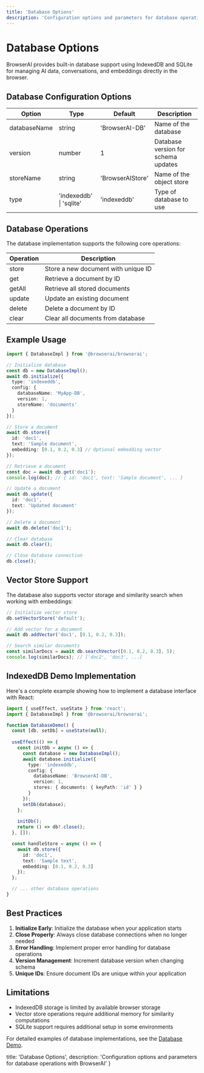```yaml
---
title: 'Database Options'
description: 'Configuration options and parameters for database operations with BrowserAI'
---
```


# Database Options

BrowserAI provides built-in database support using IndexedDB and SQLite for managing AI data, conversations, and embeddings directly in the browser.

## Database Configuration Options

| Option | Type | Default | Description |
|--------|------|---------|-------------|
| databaseName | string | 'BrowserAI-DB' | Name of the database |
| version | number | 1 | Database version for schema updates |
| storeName | string | 'BrowserAIStore' | Name of the object store |
| type | 'indexeddb' \| 'sqlite' | 'indexeddb' | Type of database to use |

## Database Operations

The database implementation supports the following core operations:

| Operation | Description |
|-----------|-------------|
| store | Store a new document with unique ID |
| get | Retrieve a document by ID |
| getAll | Retrieve all stored documents |
| update | Update an existing document |
| delete | Delete a document by ID |
| clear | Clear all documents from database |

## Example Usage

```typescript copy
import { DatabaseImpl } from '@browserai/browserai';

// Initialize database
const db = new DatabaseImpl();
await db.initialize({ 
  type: 'indexeddb',
  config: {
    databaseName: 'MyApp-DB',
    version: 1,
    storeName: 'documents'
  }
});

// Store a document
await db.store({ 
  id: 'doc1',
  text: 'Sample document',
  embedding: [0.1, 0.2, 0.3] // Optional embedding vector
});

// Retrieve a document
const doc = await db.get('doc1');
console.log(doc); // { id: 'doc1', text: 'Sample document', ... }

// Update a document
await db.update({
  id: 'doc1',
  text: 'Updated document'
});

// Delete a document
await db.delete('doc1');

// Clear database
await db.clear();

// Close database connection
db.close();
```

## Vector Store Support

The database also supports vector storage and similarity search when working with embeddings:

```typescript copy
// Initialize vector store
db.setVectorStore('default');

// Add vector for a document
await db.addVector('doc1', [0.1, 0.2, 0.3]);

// Search similar documents
const similarDocs = await db.searchVector([0.1, 0.2, 0.3], 5);
console.log(similarDocs); // ['doc2', 'doc3', ...]
```

## IndexedDB Demo Implementation

Here's a complete example showing how to implement a database interface with React:

```typescript copy
import { useEffect, useState } from 'react';
import { DatabaseImpl } from '@browserai/browserai';

function DatabaseDemo() {
  const [db, setDb] = useState(null);
  
  useEffect(() => {
    const initDb = async () => {
      const database = new DatabaseImpl();
      await database.initialize({
        type: 'indexeddb',
        config: {
          databaseName: 'BrowserAI-DB',
          version: 1,
          stores: { documents: { keyPath: 'id' } }
        }
      });
      setDb(database);
    };
    
    initDb();
    return () => db?.close();
  }, []);

  const handleStore = async () => {
    await db.store({
      id: 'doc1',
      text: 'Sample text',
      embedding: [0.1, 0.2, 0.3]
    });
  };

  // ... other database operations
}
```

## Best Practices

1. **Initialize Early**: Initialize the database when your application starts
2. **Close Properly**: Always close database connections when no longer needed
3. **Error Handling**: Implement proper error handling for database operations
4. **Version Management**: Increment database version when changing schema
5. **Unique IDs**: Ensure document IDs are unique within your application

## Limitations

- IndexedDB storage is limited by available browser storage
- Vector store operations require additional memory for similarity computations
- SQLite support requires additional setup in some environments

For detailed examples of database implementations, see the [Database Demo](/demo/database_demo).

  title: 'Database Options',
  description: 'Configuration options and parameters for database operations with BrowserAI'
} 